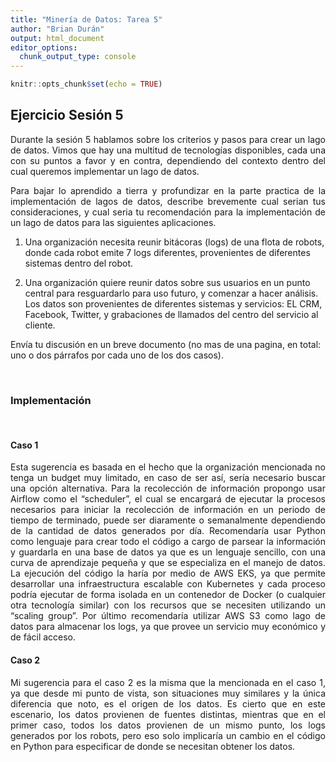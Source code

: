 ```yaml
---
title: "Minería de Datos: Tarea 5"
author: "Brian Durán"
output: html_document
editor_options: 
  chunk_output_type: console
---
```


```r
knitr::opts_chunk$set(echo = TRUE)
```

## Ejercicio Sesión 5

<p align="justify">
Durante la sesión 5 hablamos sobre los criterios y pasos para crear un lago de datos. Vimos que hay una multitud de tecnologías disponibles, cada una con su puntos a favor y en contra, dependiendo del contexto dentro del cual queremos implementar un lago de datos.
</p>

<p align="justify">
Para bajar lo aprendido a tierra y profundizar en la parte practica de la implementación de lagos de datos, describe brevemente cual serian tus consideraciones, y cual seria tu recomendación para la implementación de un lago de datos para las siguientes aplicaciones.
</p>

<p align="justify">
 1. Una organización necesita reunir bitácoras (logs) de una flota de robots, donde
 cada robot emite 7 logs diferentes, provenientes de diferentes sistemas dentro del
 robot.
</p>
<p align="justify">
 2. Una organización quiere reunir datos sobre sus usuarios en un punto central para
 resguardarlo para uso futuro, y comenzar a hacer análisis. Los datos son provenientes
 de diferentes sistemas y servicios: EL CRM, Facebook, Twitter, y grabaciones de
 llamados del centro del servicio al cliente.
</p>


Envía tu discusión en un breve documento (no mas de una pagina, en total: uno o dos párrafos por cada uno de los dos casos).

<br>

### Implementación

<br>

#### Caso 1

<p align="justify">
Esta sugerencia es basada en el hecho que la organización mencionada no tenga un budget muy limitado, en caso de ser así, sería necesario buscar una opción alternativa. Para la recolección de información propongo usar Airflow como el "scheduler", el cual se encargará de ejecutar la procesos necesarios para iniciar la recolección de información en un periodo de tiempo de terminado, puede ser diaramente o semanalmente dependiendo de la cantidad de datos generados por día. Recomendaría usar Python como lenguaje para crear todo el código a cargo de parsear la información y guardarla en una base de datos ya que es un lenguaje sencillo, con una curva de aprendizaje pequeña y que se especializa en el manejo de datos. La ejecución del código la haría por medio de AWS EKS, ya que permite desarrollar una infraestructura escalable con Kubernetes y cada proceso podría ejecutar de forma isolada en un contenedor de Docker (o cualquier otra tecnología similar) con los recursos que se necesiten utilizando un "scaling group". Por último recomendaría utilizar AWS S3 como lago de datos para almacenar los logs, ya que provee un servicio muy económico y de fácil acceso.
</p>


#### Caso 2

<p align="justify">
Mi sugerencia para el caso 2 es la misma que la mencionada en el caso 1, ya que desde mi punto de vista, son situaciones muy similares y la única diferencia que noto, es el origen de los datos. Es cierto que en este escenario, los datos provienen de fuentes distintas, mientras que en el primer caso, todos los datos provienen de un mismo punto, los logs generados por los robots, pero eso solo implicaría un cambio en el código en Python para especificar de donde se necesitan obtener los datos.
</p>

